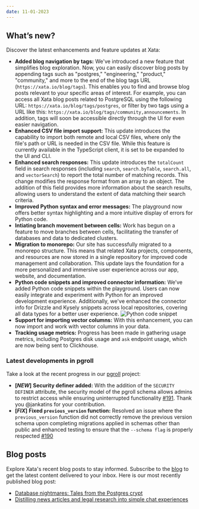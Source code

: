 ```yaml
---
date: 11-01-2023
---
```


## What’s new?

Discover the latest enhancements and feature updates at Xata:

- **Added blog navigation by tags:** We've introduced a new feature that simplifies blog exploration. Now, you can easily discover blog posts by appending tags such as "postgres," "engineering," "product," "community," and more to the end of the blog tags URL (`https://xata.io/blog/tags`). This enables you to find and browse blog posts relevant to your specific areas of interest. For example, you can access all Xata blog posts related to PostgreSQL using the following URL: `https://xata.io/blog/tags/postgres`, or filter by two tags using a URL like this: `https://xata.io/blog/tags/community,announcements`. In addition, tags will soon be accessible directly through the UI for even easier navigation.
- **Enhanced CSV file import support:** This update introduces the capability to import both remote and local CSV files, where only the file's path or URL is needed in the CSV file. While this feature is currently available in the TypeScript client, it is set to be expanded to the UI and CLI.
- **Enhanced search responses:** This update introduces the `totalCount` field in search responses (including `search`, `search.byTable`, `search.all`, and `vectorSearch`) to report the total number of matching records. This change modifies the response format from an array to an object. The addition of this field provides more information about the search results, allowing users to understand the extent of data matching their search criteria.
- **Improved Python syntax and error messages:** The playground now offers better syntax highlighting and a more intuitive display of errors for Python code.
- **Intiating branch movement between cells:** Work has begun on a feature to move branches between cells, facilitating the transfer of databases and data to dedicated clusters. 
- **Migration to monorepo:** Our site has successfully migrated to a monorepo structure. This means that related Xata projects, components, and resources are now stored in a single repository for improved code management and collaboration. This update lays the foundation for a more personalized and immersive user experience across our app, website, and documentation.
- **Python code snippets and improved connector information:** We’ve added Python code snippets within the playground. Users can now easily integrate and experiment with Python for an improved development experience. Additionally, we've enhanced the connector info for Drizzle and Kysely snippets across local repositories, covering all data types for a better user experience.
    ![Python code snippet](images/python-code-snippet.png)
- **Support for importing vector columns:** With this enhancement, you can now import and work with vector columns in your data.
- **Tracking usage metrics:** Progress has been made in gathering usage metrics, including Postgres disk usage and `ask` endpoint usage, which are now being sent to Clickhouse.

### Latest developments in pgroll  

Take a look at the recent progress in our [pgroll](https://github.com/xataio/pgroll) project:

- **[_NEW_]** **Security definer added:** With the addition of the `SECURITY DEFINER` attribute, the security model of the pgroll schema allows admins to restrict access while ensuring uninterrupted functionality [#191](https://github.com/xataio/pgroll/pull/191). Thank you @jankatins for your contribution.  
- **[_FIX_]** **Fixed `previous_version` function:** Resolved an issue where the `previous_version` function did not correctly remove the previous version schema upon completing migrations applied in schemas other than public and enhanced testing to ensure that the `--schema flag` is properly respected [#190](https://github.com/xataio/pgroll/pull/190)

## Blog posts

Explore Xata's recent blog posts to stay informed. Subscribe to the [blog](https://xata.io/blog) to get the latest content delivered to your inbox. Here is our most recently published blog post:

- [Database nightmares: Tales from the Postgres crypt](https://xata.io/blog/database-horrors)
- [Distilling news articles and legal research into simple chat experiences](https://xata.io/blog/community-spotlight-chat-search-experiences)